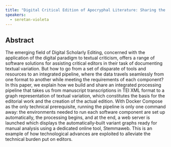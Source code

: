```yaml
---
title: "Digital Critical Edition of Apocryphal Literature: Sharing the Pipeline"
speakers:
  - seretan-violeta
---
```

## Abstract

The emerging field of Digital Scholarly Editing, concerned with the application of the digital paradigm to textual criticism, offers a range of software solutions for assisting critical editors in their task of documenting textual variation. But how to go from a set of disparate of tools and resources to an integrated pipeline, where the data travels seamlessly from one format to another while meeting the requirements of each component? In this paper, we explain how we build and share an integrated processing pipeline that takes us from manuscript transcriptions in TEI XML format to a graph representation of textual variation, which constitutes the basis for the editorial work and the creation of the actual edition. With Docker Compose as the only technical prerequisite, running the pipeline is only one command away: the environments needed to run each software component are set up automatically, the processing begins, and at the end, a web server is launched which displays the automatically‑built variant graphs ready for manual analysis using a dedicated online tool, Stemmaweb. This is an example of how technological advances are exploited to alleviate the technical burden put on editors.

<Link href="https://serval.unil.ch/notice/serval:BIB_C8802C82FDDF" label="Get full paper" />

<Speakers>
  <Speaker speaker="seretan-violeta" />
</Speakers>

